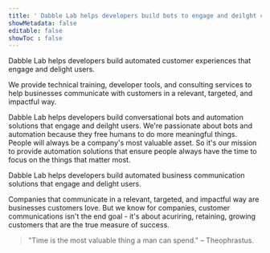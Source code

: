```yaml
---
title: ' Dabble Lab helps developers build bots to engage and deilght customers.'
showMetadata: false
editable: false
showToc : false
---
```


Dabble Lab helps developers build automated customer experiences that engage and delight users. 

We provide technical training, developer tools, and consulting services to help businesses communicate with customers in a relevant, targeted, and impactful way.





Dabble Lab helps developers build conversational bots and automation solutions that engage and deilght users. We're passionate about bots and automation because they free humans to do more meaningful things. People will always be a company's most valuable asset. So it's our mission to provide automation solutions that ensure people always have the time to focus on the things that matter most.



Dabble Lab helps developers build automated business communication solutions that engage and delight users. 

Companies that communicate in a relevant, targeted, and impactful way are businesses customers love. But we know for companies, customer communications isn't the end goal - it's about acuriring, retaining, growing customers that are the true measure of success.




> "Time is the most valuable thing a man can spend." – Theophrastus.

